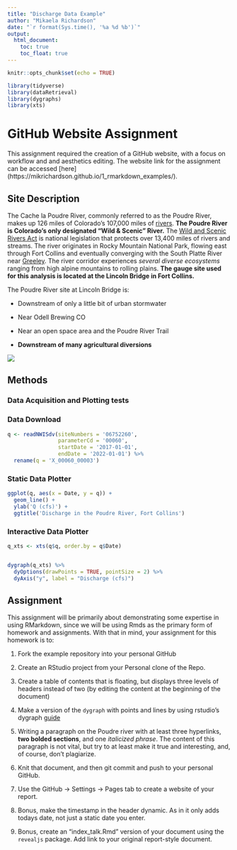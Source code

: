 ```yaml
---
title: "Discharge Data Example"
author: "Mikaela Richardson"
date: "`r format(Sys.time(), '%a %d %b')`"
output:
  html_document:
    toc: true
    toc_float: true
---
```


```r
knitr::opts_chunk$set(echo = TRUE)

library(tidyverse)
library(dataRetrieval)
library(dygraphs)
library(xts)
```

# GitHub Website Assignment

This assignment required the creation of a GitHub website, with a focus on workflow and and aesthetics editing. The website link for the assignment can be accessed [here] (https://mikrichardson.github.io/1_rmarkdown_examples/).

## Site Description
The Cache la Poudre River, commonly referred to as the Poudre River, makes up 126 miles of Colorado's 107,000 miles of [rivers](https://www.uncovercolorado.com/rivers-in-colorado/). **The Poudre River is Colorado's only designated "Wild & Scenic" River.** The [Wild and Scenic Rivers Act](https://www.fs.usda.gov/managing-land/wild-scenic-rivers) is national legislation that protects over 13,400 miles of rivers and streams. The river originates in Rocky Mountain National Park, flowing east through Fort Collins and eventually converging with the South Platte River near [Greeley](https://www.visitftcollins.com/things-to-do/parks-open-spaces/cache-la-poudre-river/). The river corridor experiences *several diverse ecosystems* ranging from high alpine mountains to rolling plains. **The gauge site used for this analysis is located at the Lincoln Bridge in Fort Collins.**

The Poudre River site at Lincoln Bridge is:

  - Downstream of only a little bit of urban stormwater

  - Near Odell Brewing CO
  
  - Near an open space area and the Poudre River Trail
  
  - **Downstream of many agricultural diversions**

![](https://waterdata.usgs.gov/nwisweb/local/state/co/text/pics/06752260big.jpg)

## Methods

### Data Acquisition and Plotting tests

### Data Download


```r

q <- readNWISdv(siteNumbers = '06752260',
                parameterCd = '00060',
                startDate = '2017-01-01',
                endDate = '2022-01-01') %>%
  rename(q = 'X_00060_00003')


```



### Static Data Plotter


```r

ggplot(q, aes(x = Date, y = q)) + 
  geom_line() + 
  ylab('Q (cfs)') + 
  ggtitle('Discharge in the Poudre River, Fort Collins')

```


### Interactive Data Plotter


```r

q_xts <- xts(q$q, order.by = q$Date)


dygraph(q_xts) %>%
  dyOptions(drawPoints = TRUE, pointSize = 2) %>%
  dyAxis("y", label = "Discharge (cfs)")
```



## Assignment 


This assignment will be primarily about demonstrating some expertise in using
RMarkdown, since we will be using Rmds as the primary form of homework and 
assignments. With that in mind, your assignment for this homework is to:


1) Fork the example repository into your personal GitHub

2) Create an RStudio project from your Personal clone of the Repo. 

3) Create a table of contents that is floating, but displays three levels of
headers instead of two (by editing the content at the beginning of the document)

4) Make a version of the `dygraph` with points and lines by using rstudio's
dygraph [guide](https://rstudio.github.io/dygraphs/)

5) Writing a paragraph on the Poudre river with at least three hyperlinks,
**two bolded sections**, and one *italicized phrase*. The content of this paragraph
is not vital, but try to at least make it true and interesting, and, of course,
don't plagiarize. 

6) Knit that document, and then git commit and push to your personal GitHub.

7) Use the GitHub -> Settings -> Pages tab to create a website of your report.

8) Bonus, make the timestamp in the header dynamic. As in it only adds
todays date, not just a static date you enter. 

9) Bonus, create an "index_talk.Rmd" version of your document using the
`revealjs` package. Add link to your original report-style document. 







